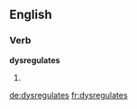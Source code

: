 ==English==

===Verb===
'''dysregulates'''

# {{third-person singular of|dysregulate}}

[[de:dysregulates]]
[[fr:dysregulates]]